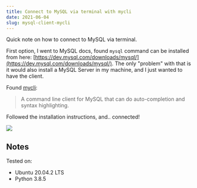 ```yaml
---
title: Connect to MySQL via terminal with mycli
date: 2021-06-04
slug: mysql-client-mycli
---
```


Quick note on how to connect to MySQL via terminal.

First option, I went to MySQL docs, found `mysql` command can be installed from here: [https://dev.mysql.com/downloads/mysql/](https://dev.mysql.com/downloads/mysql/).
The only "problem" with that is it would also install a MySQL Server in my machine, and I just wanted to have the client.

Found [mycli](https://www.mycli.net/):

> A command line client for MySQL that can do auto-completion and syntax highlighting.

Followed the installation instructions, and.. connected!

![](./images/1.png)

## Notes

Tested on:
- Ubuntu 20.04.2 LTS
- Python 3.8.5